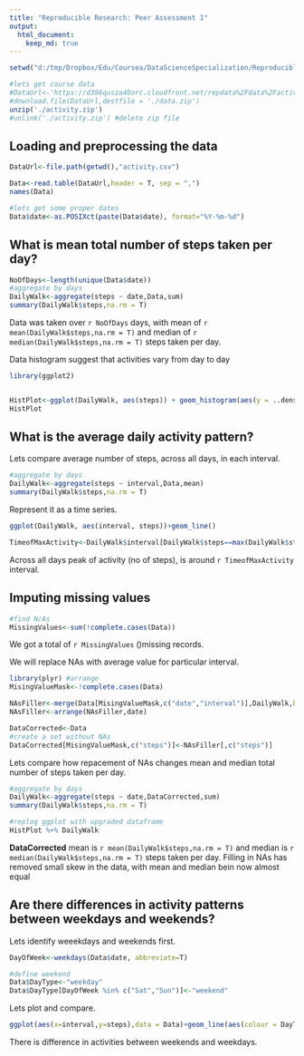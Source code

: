 ```yaml
---
title: "Reproducible Research: Peer Assessment 1"
output:
  html_document:
    keep_md: true
---
```




```r
setwd("d:/tmp/Dropbox/Edu/Coursea/DataScienceSpecialization/ReproducibleResearch/RepData_PeerAssessment1/")

#lets get course data
#DataUrl<-'https://d396qusza40orc.cloudfront.net/repdata%2Fdata%2Factivity.zip'
#download.file(DataUrl,destfile = './data.zip')
unzip('./activity.zip')
#unlink('./activity.zip') #delete zip file
```


## Loading and preprocessing the data


```r
DataUrl<-file.path(getwd(),"activity.csv")

Data<-read.table(DataUrl,header = T, sep = ",")
names(Data)

#lets get some proper dates
Data$date<-as.POSIXct(paste(Data$date), format="%Y-%m-%d")

```


## What is mean total number of steps taken per day?

```r
NoOfDays<-length(unique(Data$date))
#aggregate by days
DailyWalk<-aggregate(steps ~ date,Data,sum)
summary(DailyWalk$steps,na.rm = T)

```

Data was taken over `r NoOfDays` days, with mean of `r mean(DailyWalk$steps,na.rm = T)` and median of `r median(DailyWalk$steps,na.rm = T)` steps taken per day. 

Data histogram suggest that activities vary from day to day

```r
library(ggplot2)


HistPlot<-ggplot(DailyWalk, aes(steps)) + geom_histogram(aes(y = ..density..), binwidth = 500) + labs(title = "Steps per day")
HistPlot

```



## What is the average daily activity pattern?

Lets compare average number of steps, across all days, in each interval. 

```r
#aggregate by days
DailyWalk<-aggregate(steps ~ interval,Data,mean)
summary(DailyWalk$steps,na.rm = T)

```


Represent it as a time series.

```r
ggplot(DailyWalk, aes(interval, steps))+geom_line()

TimeofMaxActivity<-DailyWalk$interval[DailyWalk$steps==max(DailyWalk$steps)]
```

Across all days peak of activity (no of steps), is around `r TimeofMaxActivity` interval.


## Imputing missing values


```r

#find N/As
MissingValues<-sum(!complete.cases(Data))
```

We got a total of `r MissingValues` ()missing records. 

We will replace NAs with average value for particular interval.

```r
library(plyr) #arrange
MisingValueMask<-!complete.cases(Data)

NAsFiller<-merge(Data[MisingValueMask,c("date","interval")],DailyWalk,by="interval",sort=F )
NAsFiller<-arrange(NAsFiller,date)

DataCorrected<-Data
#create a set without NAs
DataCorrected[MisingValueMask,c("steps")]<-NAsFiller[,c("steps")]
```

Lets compare how repacement of NAs changes mean and median total number of steps taken per day.

```r
#aggregate by days
DailyWalk<-aggregate(steps ~ date,DataCorrected,sum)
summary(DailyWalk$steps,na.rm = T)

#replog ggplot with upgraded dataframe
HistPlot %+% DailyWalk
```

**DataCorrected** mean is `r mean(DailyWalk$steps,na.rm = T)` and median is `r median(DailyWalk$steps,na.rm = T)` steps taken per day. 
Filling in NAs has removed small skew in the data, with mean and median bein now almost equal


## Are there differences in activity patterns between weekdays and weekends?

Lets identify weeekdays and weekends first.

```r
DayOfWeek<-weekdays(Data$date, abbreviate=T)

#define weekend
Data$DayType<-"weekday"
Data$DayType[DayOfWeek %in% c("Sat","Sun")]<-"weekend"
```

Lets plot and compare.

```r
ggplot(aes(x=interval,y=steps),data = Data)+geom_line(aes(colour = DayType))+  theme_bw()+facet_wrap(~DayType,nrow=2) +  labs(title = "Activity comparison between weekdays and weekends",legend.position = "none")  

```

There is difference in activities between weekends and weekdays.

